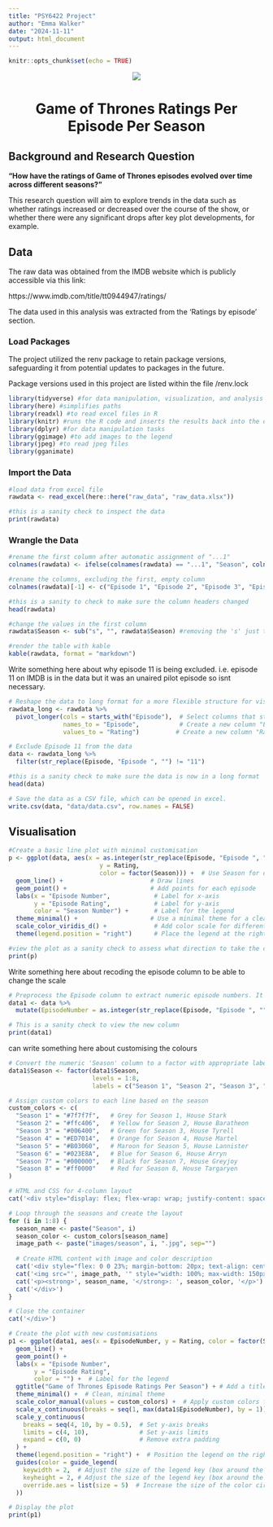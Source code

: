 ```yaml
---
title: "PSY6422 Project"
author: "Emma Walker"
date: "2024-11-11"
output: html_document
---
```


```r
knitr::opts_chunk$set(echo = TRUE)
```

<center>
![](images/Logo_Game_of_thrones.png)

# **Game of Thrones Ratings Per Episode Per Season**

</center>
## **Background and Research Question**

**"How have the ratings of Game of Thrones episodes evolved over time across different seasons?"**

This research question will aim to explore trends in the data such as whether ratings increased or decreased over the course of the show, or whether there were any significant drops after key plot developments, for example.

## **Data**
The raw data was obtained from the IMDB website which is publicly accessible via this link:

https://www.imdb.com/title/tt0944947/ratings/

The data used in this analysis was extracted from the 'Ratings by episode' section.

### Load Packages

The project utilized the renv package to retain package versions, safeguarding it from potential updates to packages in the future.

Package versions used in this project are listed within the file /renv.lock

```r

library(tidyverse) #for data manipulation, visualization, and analysis
library(here) #simplifies paths
library(readxl) #to read excel files in R
library(knitr) #runs the R code and inserts the results back into the document
library(dplyr) #for data manipulation tasks
library(ggimage) #to add images to the legend
library(jpeg) #to read jpeg files
library(gganimate)
```

### Import the Data

```r
#load data from excel file
rawdata <- read_excel(here::here("raw_data", "raw_data.xlsx"))

#this is a sanity check to inspect the data
print(rawdata)
```

### Wrangle the Data

```r
#rename the first column after automatic assignment of "...1"
colnames(rawdata) <- ifelse(colnames(rawdata) == "...1", "Season", colnames(rawdata))

#rename the columns, excluding the first, empty column
colnames(rawdata)[-1] <- c("Episode 1", "Episode 2", "Episode 3", "Episode 4", "Episode 5", "Episode 6", "Episode 7", "Episode 8", "Episode 9", "Episode 10", "Episode 11")

#this is a sanity to check to make sure the column headers changed
head(rawdata)

#change the values in the first column
rawdata$Season <- sub("s", "", rawdata$Season) #removing the 's' just to clean up to view of the table.

#render the table with kable
kable(rawdata, format = "markdown")
```

Write something here about why episode 11 is being excluded. i.e. episode 11 on IMDB is in the data but it was an unaired pilot episode so isnt necessary.

```r
# Reshape the data to long format for a more flexible structure for visualizing, analyzing, and modeling data. This is easier for ggplot2 to handle.
rawdata_long <- rawdata %>%
  pivot_longer(cols = starts_with("Episode"),  # Select columns that start with "Episode"
               names_to = "Episode",           # Create a new column "Episode"
               values_to = "Rating")          # Create a new column "Rating"

# Exclude Episode 11 from the data
data <- rawdata_long %>%
  filter(str_replace(Episode, "Episode ", "") != "11")

#this is a sanity check to make sure the data is now in a long format
head(data)

# Save the data as a CSV file, which can be opened in excel.
write.csv(data, "data/data.csv", row.names = FALSE)
```

## **Visualisation**

```r
#Create a basic line plot with minimal customisation
p <- ggplot(data, aes(x = as.integer(str_replace(Episode, "Episode ", "")),  # Convert episode to numeric
                         y = Rating, 
                         color = factor(Season))) +  # Use Season for different lines
  geom_line() +                        # Draw lines
  geom_point() +                       # Add points for each episode
  labs(x = "Episode Number",            # Label for x-axis
       y = "Episode Rating",            # Label for y-axis
       color = "Season Number") +       # Label for the legend
  theme_minimal() +                    # Use a minimal theme for a clean look
  scale_color_viridis_d() +             # Add color scale for different lines
  theme(legend.position = "right")      # Place the legend at the right

#view the plot as a sanity check to assess what direction to take the customisations.
print(p)
```

Write something here about recoding the episode column to be able to change the scale

```r
# Preprocess the Episode column to extract numeric episode numbers. It removes the "Episode " part of the string and converts the remaining number (e.g., "1", "2") into an integer; creating a new column 'EpisodeNumber'
data1 <- data %>%
  mutate(EpisodeNumber = as.integer(str_replace(Episode, "Episode ", "")))

# This is a sanity check to view the new column
print(data1)
```

can write something here about customising the colours

```r
# Convert the numeric 'Season' column to a factor with appropriate labels
data1$Season <- factor(data1$Season, 
                       levels = 1:8, 
                       labels = c("Season 1", "Season 2", "Season 3", "Season 4", "Season 5", "Season 6", "Season 7", "Season 8"))

# Assign custom colors to each line based on the season
custom_colors <- c(
  "Season 1" = "#7f7f7f",   # Grey for Season 1, House Stark
  "Season 2" = "#ffc406",   # Yellow for Season 2, House Baratheon
  "Season 3" = "#006400",   # Green for Season 3, House Tyrell
  "Season 4" = "#ED7014",   # Orange for Season 4, House Martel
  "Season 5" = "#B03060",   # Maroon for Season 5, House Lannister
  "Season 6" = "#023E8A",   # Blue for Season 6, House Arryn
  "Season 7" = "#000000",   # Black for Season 7, House Greyjoy
  "Season 8" = "#ff0000"    # Red for Season 8, House Targaryen
)
```


```r
# HTML and CSS for 4-column layout
cat('<div style="display: flex; flex-wrap: wrap; justify-content: space-between;">')

# Loop through the seasons and create the layout
for (i in 1:8) {
  season_name <- paste("Season", i)
  season_color <- custom_colors[season_name]
  image_path <- paste("images/season", i, ".jpg", sep="")
  
  # Create HTML content with image and color description
  cat('<div style="flex: 0 0 23%; margin-bottom: 20px; text-align: center;">')
  cat('<img src="', image_path, '" style="width: 100%; max-width: 150px; height: auto;">')
  cat('<p><strong>', season_name, '</strong>: ', season_color, '</p>')
  cat('</div>')
}

# Close the container
cat('</div>')
```



```r
# Create the plot with new customisations
p1 <- ggplot(data1, aes(x = EpisodeNumber, y = Rating, color = factor(Season))) +  
  geom_line() +                        
  geom_point() +                       
  labs(x = "Episode Number",            
       y = "Episode Rating",            
       color = "") +  # Label for the legend
  ggtitle("Game of Thrones Episode Ratings Per Season") + # Add a title
  theme_minimal() +  # Clean, minimal theme
  scale_color_manual(values = custom_colors) +  # Apply custom colors for lines
  scale_x_continuous(breaks = seq(1, max(data1$EpisodeNumber), by = 1)) +  # Set x-axis breaks
  scale_y_continuous(
    breaks = seq(4, 10, by = 0.5),  # Set y-axis breaks
    limits = c(4, 10),              # Set y-axis limits
    expand = c(0, 0)                # Remove extra padding
  ) + 
  theme(legend.position = "right") +  # Position the legend on the right
  guides(color = guide_legend(
    keywidth = 2,  # Adjust the size of the legend key (box around the color circle)
    keyheight = 2, # Adjust the size of the legend key (box around the color circle)
    override.aes = list(size = 5)  # Increase the size of the color circles inside the legend
  ))

# Display the plot
print(p1)
```









